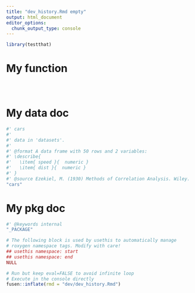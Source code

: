 ```yaml
---
title: "dev_history.Rmd empty"
output: html_document
editor_options: 
  chunk_output_type: console
---
```


```r
library(testthat)
```

# My function

```r

```

```r

```

```r

```

# My data doc

```r
#' cars
#'
#' data in 'datasets'.
#'
#' @format A data frame with 50 rows and 2 variables:
#' \describe{
#'   \item{ speed }{  numeric }
#'   \item{ dist }{  numeric }
#' }
#' @source Ezekiel, M. (1930) Methods of Correlation Analysis. Wiley.
"cars"
```

# My pkg doc

```r
#' @keywords internal
"_PACKAGE"

# The following block is used by usethis to automatically manage
# roxygen namespace tags. Modify with care!
## usethis namespace: start
## usethis namespace: end
NULL
```


```r
# Run but keep eval=FALSE to avoid infinite loop
# Execute in the console directly
fusen::inflate(rmd = "dev/dev_history.Rmd")
```
